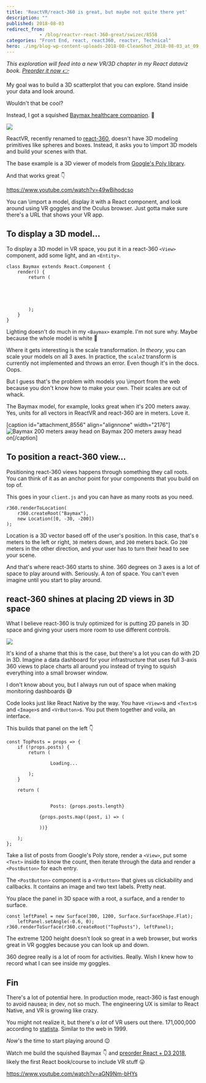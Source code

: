```yaml
---
title: 'ReactVR/react-360 is great, but maybe not quite there yet'
description: ""
published: 2018-08-03
redirect_from: 
            - /blog/reactvr-react-360-great/swizec/8558
categories: "Front End, react, react360, reactvr, Technical"
hero: ./img/blog-wp-content-uploads-2018-08-CleanShot_2018-08-03_at_09.01.09-1.png
---
```

_This exploration will feed into a new VR/3D chapter in my React dataviz book. [Preorder it now 👉](https://gumroad.com/l/pMtnZ)_



My goal was to build a 3D scatterplot that you can explore. Stand inside your data and look around.



Wouldn't that be cool?



Instead, I got a squished [Baymax healthcare companion](http://disney.wikia.com/wiki/Baymax). 🤔



![](./img/blog-wp-content-uploads-2018-08-CleanShot_2018-08-03_at_09.01.09-1.png)



ReactVR, recently renamed to [react-360](https://github.com/facebook/react-360), doesn't have 3D modeling primitives like spheres and boxes. Instead, it asks you to \\import 3D models and build your scenes with that.



The base example is a 3D viewer of models from [Google's Poly library](https://poly.google.com/).



And that works great 👇



https://www.youtube.com/watch?v=49wBihodcso



You can \\import a model, display it with a React component, and look around using VR goggles and the Oculus browser. Just gotta make sure there's a URL that shows your VR app.



## To display a 3D model…



To display a 3D model in VR space, you put it in a react-360 `<View>` component, add some light, and an `<Entity>`.



```
class Baymax extends React.Component {
    render() {
        return (
            
                
                
                
            
        );
    }
}
```



Lighting doesn't do much in my `<Baymax>` example. I'm not sure why. Maybe because the whole model is white 🤔



Where it gets interesting is the scale transformation. _In theory_, you can scale your models on all 3 axes. In practice, the `scaleZ` transform is currently not implemented and throws an error. Even though it's in the docs. Oops.



But I guess that's the problem with models you \\import from the web because you don't know how to make your own. Their scales are out of whack.



The Baymax model, for example, looks great when it's 200 meters away. Yes, units for all vectors in ReactVR and react-360 are in meters. Love it.



\[caption id="attachment_8556" align="alignnone" width="2176"]![Baymax 200 meters away head on](./img/blog-wp-content-uploads-2018-08-nonsquished.png) Baymax 200 meters away head on\[/caption]



## To position a react-360 view…



Positioning react-360 views happens through something they call roots. You can think of it as an anchor point for your components that you build on top of.



This goes in your `client.js` and you can have as many roots as you need.



```
r360.renderToLocation(
    r360.createRoot("Baymax"),
    new Location([0, -30, -200])
);
```



Location is a 3D vector based off of the user's position. In this case, that's `0` meters to the left or right, `30` meters down, and `200` meters back. Go `200` meters in the other direction, and your user has to turn their head to see your scene.



And that's where react-360 starts to shine. 360 degrees on 3 axes is a lot of space to play around with. Seriously. A _ton_ of space. You can't even imagine until you start to play around.



## react-360 shines at placing 2D views in 3D space



What I believe react-360 is truly optimized for is putting 2D panels in 3D space and giving your users more room to use different controls.



![](./img/blog-wp-content-uploads-2018-08-CleanShot_2018-08-03_at_09.23.27-1.png)



It's kind of a shame that this is the case, but there's a lot you can do with 2D in 3D. Imagine a data dashboard for your infrastructure that uses full 3-axis 360 views to place charts all around you instead of trying to squish everything into a small browser window.



I don't know about you, but I always run out of space when making monitoring dashboards 😅



Code looks just like React Native by the way. You have `<View>`s and `<Text>`s and `<Image>`s and `<VrButton>`s. You put them together and voila, an interface.



This builds that panel on the left 👇



```
const TopPosts = props => {
    if (!props.posts) {
        return (
            
                Loading...
            
        );
    }

    return (
        
            
                Posts: {props.posts.length}
            
            {props.posts.map((post, i) => (
                
            ))}
        
    );
};
```



Take a list of posts from Google's Poly store, render a `<View>`, put some `<Text>` inside to know the count, then iterate through the data and render a `<PostButton>` for each entry.



The `<PostButton>` component is a `<VrButton>` that gives us clickability and callbacks. It contains an image and two text labels. Pretty neat.



You place the panel in 3D space with a root, a surface, and a render to surface.



```
const leftPanel = new Surface(300, 1200, Surface.SurfaceShape.Flat);
    leftPanel.setAngle(-0.6, 0);
r360.renderToSurface(r360.createRoot("TopPosts"), leftPanel);
```



The extreme 1200 height doesn't look so great in a web browser, but works great in VR goggles because you can look up and down.



360 degree really is a lot of room for activities. Really. Wish I knew how to record what I can see inside my goggles.



## Fin



There's a lot of potential here. In production mode, react-360 is fast enough to avoid nausea; in dev, not so much. The engineering UX is similar to React Native, and VR is growing like crazy.



You might not realize it, but there's _a lot_ of VR users out there. 171,000,000 according to [statista](https://www.statista.com/statistics/426469/active-virtual-reality-users-worldwide/). Similar to the web in 1999.



_Now_'s the time to start playing around 😉



Watch me build the squished Baymax 👇 and [preorder React + D3 2018](#), likely the first React book/course to include VR stuff 😛



https://www.youtube.com/watch?v=aGN9Nm-bHYs